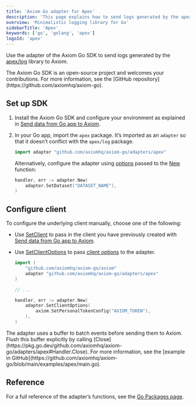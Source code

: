 ```yaml
---
title: 'Axiom Go adapter for Apex'
description: 'This page explains how to send logs generated by the apex/log library to Axiom.'
overview: 'Minimalistic logging library for Go'
sidebarTitle: 'Apex'
keywords: ['go', 'golang', 'apex']
logoId: 'apex'
---
```



Use the adapter of the Axiom Go SDK to send logs generated by the [apex/log](https://github.com/apex/log) library to Axiom.

<Note>
The Axiom Go SDK is an open-source project and welcomes your contributions. For more information, see the [GitHub repository](https://github.com/axiomhq/axiom-go).
</Note>

<Prerequisites />

## Set up SDK

1. Install the Axiom Go SDK and configure your environment as explained in [Send data from Go app to Axiom](/guides/go).
1. In your Go app, import the `apex` package. It’s imported as an `adapter` so that it doesn’t conflict with the `apex/log` package.

    ```go
    import adapter "github.com/axiomhq/axiom-go/adapters/apex"
    ```

    Alternatively, configure the adapter using [options](https://pkg.go.dev/github.com/axiomhq/axiom-go/adapters/apex#Option) passed to the [New](https://pkg.go.dev/github.com/axiomhq/axiom-go/adapters/apex#New) function:

    ```go
    handler, err := adapter.New(
        adapter.SetDataset("DATASET_NAME"),
    )
    ```

    <ReplaceDataset />

## Configure client

To configure the underlying client manually, choose one of the following:

- Use [SetClient](https://pkg.go.dev/github.com/axiomhq/axiom-go/adapters/apex#SetClient) to pass in the client you have previously created with [Send data from Go app to Axiom](/guides/go).
- Use [SetClientOptions](https://pkg.go.dev/github.com/axiomhq/axiom-go/adapters/apex#SetClientOptions) to pass [client options](https://pkg.go.dev/github.com/axiomhq/axiom-go/axiom#Option) to the adapter.

    ```go
    import (
        "github.com/axiomhq/axiom-go/axiom"
        adapter "github.com/axiomhq/axiom-go/adapters/apex"
    )

    // ...

    handler, err := adapter.New(
        adapter.SetClientOptions(
            axiom.SetPersonalTokenConfig("AXIOM_TOKEN"),
        ),
    )
    ```

<Note>
The adapter uses a buffer to batch events before sending them to Axiom. Flush this buffer explicitly by calling [Close](https://pkg.go.dev/github.com/axiomhq/axiom-go/adapters/apex#Handler.Close). For more information, see the [example in GitHub](https://github.com/axiomhq/axiom-go/blob/main/examples/apex/main.go).
</Note>

## Reference

For a full reference of the adapter’s functions, see the [Go Packages page](https://pkg.go.dev/github.com/axiomhq/axiom-go/adapters/apex).